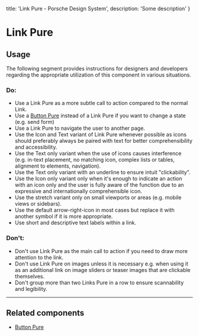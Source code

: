 
  title: 'Link Pure - Porsche Design System',
  description: 'Some description'
}

# Link Pure <ComponentStatus tagName="p-link-pure"></ComponentStatus>

## Usage

The following segment provides instructions for designers and developers regarding the appropriate utilization of this
component in various situations.

### Do:

- Use a Link Pure as a more subtle call to action compared to the normal Link.
- Use a [Button Pure](components/button-pure) instead of a Link Pure if you want to change a state (e.g. send form)
- Use a Link Pure to navigate the user to another page.
- Use the Icon and Text variant of Link Pure whenever possible as icons should preferably always be paired with text for
better comprehensibility and accessibility.
- Use the Text only variant when the use of icons causes interference (e.g. in-text placement, no matching icon, complex
lists or tables, alignment to elements, navigation).
- Use the Text only variant with an underline to ensure intuit "clickability”.
- Use the Icon only variant only when it's enough to indicate an action with an icon only and the user is fully aware of
the function due to an expressive and internationally comprehensible icon.
- Use the stretch variant only on small viewports or areas (e.g. mobile views or sidebars).
- Use the default arrow-right-icon in most cases but replace it with another symbol if it is more appropriate.
- Use short and descriptive text labels within a link.

### Don't:

- Don't use Link Pure as the main call to action if you need to draw more attention to the link.
- Don't use Link Pure on images unless it is necessary e.g. when using it as an additional link on image sliders or
teaser images that are clickable themselves.
- Don't group more than two Links Pure in a row to ensure scannability and legibility.

---

## Related components

- [Button Pure](components/button-pure)
